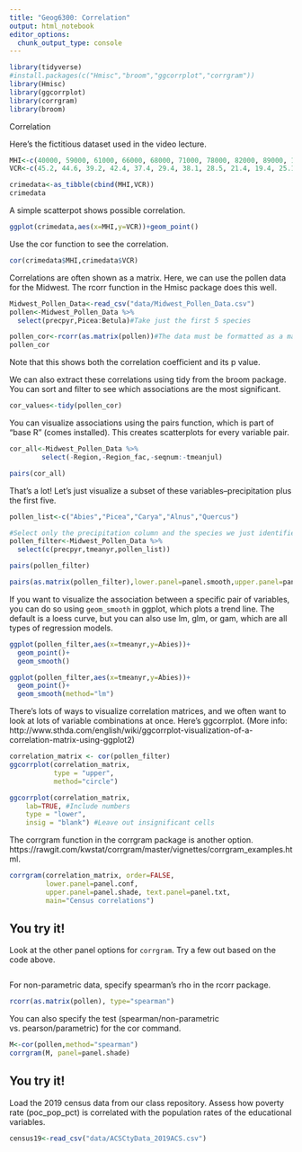 ```yaml
---
title: "Geog6300: Correlation"
output: html_notebook
editor_options: 
  chunk_output_type: console
---
```


```r
library(tidyverse)
#install.packages(c("Hmisc","broom","ggcorrplot","corrgram"))
library(Hmisc)
library(ggcorrplot)
library(corrgram)
library(broom)
```


Correlation

Here's the fictitious dataset used in the video lecture.
```r
MHI<-c(40000, 59000, 61000, 66000, 68000, 71000, 78000, 82000, 89000, 103000, 104000,113000, 129000, 141000,156000)
VCR<-c(45.2, 44.6, 39.2, 42.4, 37.4, 29.4, 38.1, 28.5, 21.4, 19.4, 25.1, 28.5, 22.5, 17.3, 13.5)

crimedata<-as_tibble(cbind(MHI,VCR))
crimedata
```

A simple scatterpot shows possible correlation.

```r
ggplot(crimedata,aes(x=MHI,y=VCR))+geom_point()
```

Use the cor function to see the correlation.

```r
cor(crimedata$MHI,crimedata$VCR)
```

Correlations are often shown as a matrix. Here, we can use the pollen data for the Midwest. The rcorr function in the Hmisc package does this well.

```r
Midwest_Pollen_Data<-read_csv("data/Midwest_Pollen_Data.csv")
pollen<-Midwest_Pollen_Data %>%
  select(precpyr,Picea:Betula)#Take just the first 5 species

pollen_cor<-rcorr(as.matrix(pollen))#The data must be formatted as a matrix
pollen_cor
```

Note that this shows both the correlation coefficient and its p value.

We can also extract these correlations using tidy from the broom package. You can sort and filter to see which associations are the most significant.

```r
cor_values<-tidy(pollen_cor)
```

You can visualize associations using the pairs function, which is part of "base R" (comes installed). This creates scatterplots for every variable pair.
```r
cor_all<-Midwest_Pollen_Data %>% 
        select(-Region,-Region_fac,-seqnum:-tmeanjul)

pairs(cor_all)
```

That's a lot! Let's just visualize a subset of these variables--precipitation plus the first five.

```r
pollen_list<-c("Abies","Picea","Carya","Alnus","Quercus")

#Select only the precipitation column and the species we just identified
pollen_filter<-Midwest_Pollen_Data %>%
  select(c(precpyr,tmeanyr,pollen_list))

pairs(pollen_filter)

pairs(as.matrix(pollen_filter),lower.panel=panel.smooth,upper.panel=panel.ellipse)
```

If you want to visualize the association between a specific pair of variables, you can do so using `geom_smooth` in ggplot, which plots a trend line. The default is a loess curve, but you can also use lm, glm, or gam, which are all types of regression models.

```r
ggplot(pollen_filter,aes(x=tmeanyr,y=Abies))+
  geom_point()+
  geom_smooth()

ggplot(pollen_filter,aes(x=tmeanyr,y=Abies))+
  geom_point()+
  geom_smooth(method="lm")
```


There's lots of ways to visualize correlation matrices, and we often want to look at lots of variable combinations at once. Here's ggcorrplot. (More info: http://www.sthda.com/english/wiki/ggcorrplot-visualization-of-a-correlation-matrix-using-ggplot2)

```r
correlation_matrix <- cor(pollen_filter)
ggcorrplot(correlation_matrix, 
           type = "upper", 
           method="circle")

ggcorrplot(correlation_matrix,
    lab=TRUE, #Include numbers
    type = "lower", 
    insig = "blank") #Leave out insignificant cells
```

The corrgram function in the corrgram package is another option. https://rawgit.com/kwstat/corrgram/master/vignettes/corrgram_examples.html.

```r
corrgram(correlation_matrix, order=FALSE,
         lower.panel=panel.conf,
         upper.panel=panel.shade, text.panel=panel.txt,
         main="Census correlations")
```

## You try it! 
Look at the other panel options for `corrgram`. Try a few out based on the code above.

```r

```

For non-parametric data, specify spearman's rho in the rcorr package.

```r
rcorr(as.matrix(pollen), type="spearman")
```

You can also specify the test (spearman/non-parametric vs. pearson/parametric) for the cor command.
```r
M<-cor(pollen,method="spearman")
corrgram(M, panel=panel.shade)
```


## You try it!
Load the 2019 census data from our class repository. Assess how poverty rate (poc_pop_pct) is correlated with the population rates of the educational variables.

```r
census19<-read_csv("data/ACSCtyData_2019ACS.csv")

```

